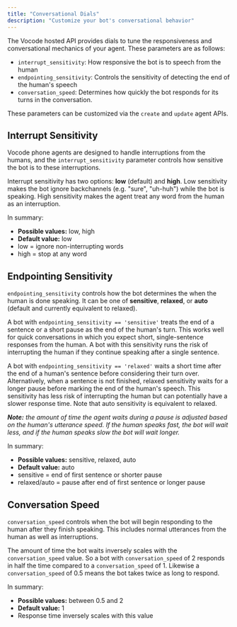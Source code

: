 ```yaml
---
title: "Conversational Dials"
description: "Customize your bot's conversational behavior"
---
```


The Vocode hosted API provides dials to tune the responsiveness and conversational mechanics of your agent. These parameters are as follows:
- `interrupt_sensitivity`: How responsive the bot is to speech from the human
- `endpointing_sensitivity`: Controls the sensitivity of detecting the end of the human's speech
- `conversation_speed`: Determines how quickly the bot responds for its turns in the conversation.

These parameters can be customized via the `create` and `update` agent APIs.

## Interrupt Sensitivity

Vocode phone agents are designed to handle interruptions from the humans, and the `interrupt_sensitivity` parameter controls how sensitive the bot is to these interruptions.

Interrupt sensitivity has two options: **low** (default) and **high**. Low sensitivity makes the bot ignore backchannels (e.g. "sure", "uh-huh") while the bot is speaking.
High sensitivity makes the agent treat any word from the human as an interruption.

In summary:
- **Possible values:** low, high
- **Default value:** low
- low = ignore non-interrupting words
- high = stop at any word

## Endpointing Sensitivity

`endpointing_sensitivity` controls how the bot determines the when the human is done speaking. It can be one of **sensitive**, **relaxed**, or **auto** (default and currently equivalent to relaxed). 

A bot with `endpointing_sensitivity == 'sensitive'` treats the end of a sentence or a short pause as the end of the human's turn. This works well for quick conversations in which you expect short, single-sentence responses from the human.
A bot with this sensitivity runs the risk of interrupting the human if they continue speaking after a single sentence.

A bot with `endpointing_sensitivity == 'relaxed'` waits a short time after the end of a human's sentence before considering their turn over. Alternatively, when a sentence is not finished, relaxed sensitivity waits for a longer pause before marking the end of the human's speech.
This sensitivity has less risk of interrupting the human but can potentially have a slower response time. Note that auto sensitivity is equivalent to relaxed.

***Note:** the amount of time the agent waits during a pause is adjusted based on the human's utterance speed. If the human speaks fast, the bot will wait less, and if the human speaks slow the bot will wait longer.*

In summary:
- **Possible values:** sensitive, relaxed, auto
- **Default value:** auto
- sensitive = end of first sentence or shorter pause
- relaxed/auto = pause after end of first sentence or longer pause

## Conversation Speed

`conversation_speed` controls when the bot will begin responding to the human after they finish speaking. This includes normal utterances from the human as well as interruptions.

The amount of time the bot waits inversely scales with the `conversation_speed` value. So a bot with `conversation_speed` of 2 responds in half the time compared to a `conversation_speed` of 1.
Likewise a `conversation_speed` of 0.5 means the bot takes twice as long to respond.

In summary:
- **Possible values:** between 0.5 and 2
- **Default value:** 1
- Response time inversely scales with this value